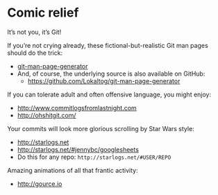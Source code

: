 # Comic relief {#comic-relief}

It's not you, it's Git!

If you're not crying already, these fictional-but-realistic Git man pages should do the trick:

  * [git-man-page-generator](http://git-man-page-generator.lokaltog.net)
  * And, of course, the underlying source is also available on GitHub:
    - <https://github.com/Lokaltog/git-man-page-generator>

If you can tolerate adult and often offensive language, you might enjoy:

  * <http://www.commitlogsfromlastnight.com>
  * <http://ohshitgit.com/>

Your commits will look more glorious scrolling by Star Wars style:

  * <http://starlogs.net>
  * <http://starlogs.net/#jennybc/googlesheets>
  * Do this for any repo: `http://starlogs.net/#USER/REPO`
  
Amazing animations of all that frantic activity:

  * <http://gource.io>
  
